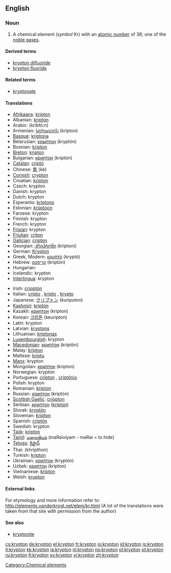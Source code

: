 {{see|Krypton}}
==English==

{{elements|Kr|bromine|Br|rubidium|Rb}}

===Noun===
{{en-noun|-}}
{{wikipedia}}

# A chemical element (''symbol'' Kr) with an [[atomic number]] of 36; one of the [[noble gas]]es.

====Derived terms====
*[[krypton difluoride]]
*[[krypton fluoride]]
<!--NOT kryptonite: this comes from the name of the fictional planet Krypton, not the element krypton-->

====Related terms====
*[[kryptonate]]
<!--NOT kryptonite: this comes from the name of the fictional planet Krypton, not the element krypton-->

====Translations====
{{trans-top|a chemical element}}
*[[Afrikaans]]: [[kripton]]
*Albanian: [[kripton]]
*Arabic: {{ARchar|[[كربتون]]}} (kribtó:n) {{m}}
*Armenian: [[կրիպտոն]] (kripton)
*[[Basque]]: [[kriptona]]
*Belarusian: [[крыптон]] (kryptón) {{m}}
*Bosnian: [[kripton]]
*[[Breton]]: [[kripton]]
*Bulgarian: [[криптон]] (kriptón) {{m}}
*[[Catalan]]: [[criptó]]
*Chinese: [[氪]] (kè)
*[[Cornish]]: [[crypton]]
*Croatian: [[kripton]]
*Czech: krypton
*Danish: krypton
*Dutch: krypton {{n}}
*Esperanto: [[kriptono]]
*Estonian: [[krüptoon]]
*Faroese: krypton
*Finnish: krypton
*French: krypton {{m}}
*[[Frisian]]: krypton
*[[Friulian]]: [[criton]]
*[[Galician]]: [[cripton]]
*Georgian: [[კრიპტონი]] (kriptoni)
*German: [[Krypton]] {{n}}
*Greek, Modern: [[κρυπτό]] (kryptó) {{n}}
*Hebrew: [[קריפטון]] (kriptón)
*Hungarian: {{t|hu|kripton}}
*Icelandic: krypton
*[[Interlingua]]: krypton
{{trans-mid}}
*Irish: [[crioptón]]
*Italian: [[cripto]] {{m}}, [[kripto]] {{m}}, [[krypto]] {{m}}
*Japanese: [[クリプトン]] (kuriputon)
*[[Kashmiri]]: [[kriptón]]
*Kazakh: [[криптон]] (kripton)
*Korean: [[크립톤]] (keuripton)
*Latin: krypton
*Latvian: [[kryptons]]
*Lithuanian: [[kriptonas]]
*[[Luxembourgish]]: krypton
*[[Macedonian]]: [[криптон]] (kriptón) {{m}}
*Malay: [[kripton]]
*Maltese: [[kriptu]]
*[[Manx]]: krypton
*Mongolian: [[криптон]] (kripton)
*Norwegian: krypton
*Portuguese: [[crípton]] {{m}}, [[criptônio]] {{m}}
*Polish: krypton {{m}}
*Romanian: [[kripton]] {{n}}
*Russian: [[криптон]] (kriptón) {{m}}
*[[Scottish Gaelic]]: [[criopton]]
*Serbian: [[криптон]] ([[kripton]]) {{m}}
*Slovak: [[kryptón]]
*Slovenian: [[kripton]]
*Spanish: [[criptón]] {{m}}
*Swedish: krypton
*[[Tajik]]: [[kripton]]
*[[Tamil]]: [[மறைவியம்]] (maRaiviyam - maRai = to hide)
*[[Telugu]]: [[క్రిప్టాన్]]
*Thai: {{THchar|[[คริปทอน]]}} (khripthon)
*Turkish: [[kripton]]
*Ukrainian: [[криптон]] (kryptón) {{m}}
*Uzbek: [[криптон]] (kripton)
*Vietnamese: [[kripton]]
*Welsh: [[krupton]]
{{trans-bottom}}

====External links====
For etymology and more information refer to:
http://elements.vanderkrogt.net/elem/kr.html
(A lot of the translations were taken from that site with permission from the author)

====See also====
*[[kryptonite]]<!--which comes from the name of the fictional planet Krypton, not the name of the element-->

[[Category:Chemical elements]]

[[cs:krypton]]
[[de:krypton]]
[[el:krypton]]
[[fr:krypton]]
[[io:krypton]]
[[id:krypton]]
[[is:krypton]]
[[it:krypton]]
[[kk:krypton]]
[[la:krypton]]
[[nl:krypton]]
[[no:krypton]]
[[pl:krypton]]
[[pt:krypton]]
[[ru:krypton]]
[[fi:krypton]]
[[sv:krypton]]
[[vi:krypton]]
[[zh:krypton]]